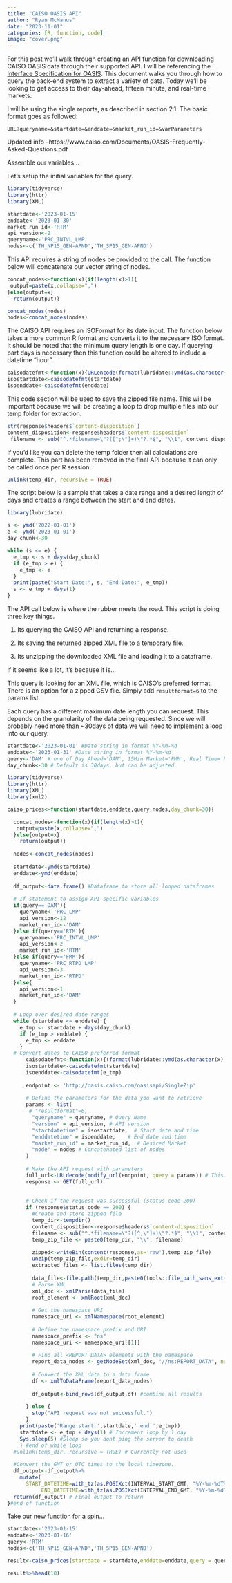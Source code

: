```yaml
---
title: "CAISO OASIS API"
author: "Ryan McManus"
date: "2023-11-01"
categories: [R, function, code]
image: "cover.png"
---
```


For this post we'll walk through creating an API function for downloading CAISO OASIS data through their supported API. I will be referencing the [Interface Specification for OASIS](https://www.caiso.com/Documents/OASISAPISpecification.pdf "API Doc"). This document walks you through how to query the back-end system to extract a variety of data. Today we'll be looking to get access to their day-ahead, fifteen minute, and real-time markets.

I will be using the single reports, as described in section 2.1. The basic format goes as followed:

`URL?queryname=&startdate=&enddate=&market_run_id=&varParameters`

Updated info --https://www.caiso.com/Documents/OASIS-Frequently-Asked-Questions.pdf

Assemble our variables...

Let's setup the initial variables for the query.

```r
library(tidyverse)
library(httr)
library(XML)

startdate<-'2023-01-15'
enddate<-'2023-01-30'
market_run_id<-'RTM'
api_version<-2
queryname<-'PRC_INTVL_LMP'
nodes<-c('TH_NP15_GEN-APND','TH_SP15_GEN-APND')
```

This API requires a string of nodes be provided to the call. The function below will concatenate our vector string of nodes.

```r
concat_nodes<-function(x){if(length(x)>1){
 output=paste(x,collapse=",") 
}else{output=x}
  return(output)}

concat_nodes(nodes)
nodes<-concat_nodes(nodes)
```

The CAISO API requires an ISOFormat for its date input. The function below takes a more common R format and converts it to the necessary ISO format. It should be noted that the minimum query length is one day. If querying part days is necessary then this function could be altered to include a datetime "hour".

```r
caisodatefmt<-function(x){URLencode(format(lubridate::ymd(as.character(x),tz="America/Los_Angeles"),"%Y%m%dT07:00-0000"),reserved = TRUE)}
isostartdate<-caisodatefmt(startdate)
isoenddate<-caisodatefmt(enddate)

```

This code section will be used to save the zipped file name. This will be important because we will be creating a loop to drop multiple files into our temp folder for extraction.

``` r
str(response$headers$`content-disposition`)
content_disposition<-response$headers$`content-disposition`
 filename <- sub("^.*filename=\"?([^;\"]+)\"?.*$", "\\1", content_disposition)
```

If you'd like you can delete the temp folder then all calculations are complete. This part has been removed in the final API because it can only be called once per R session.

``` r
unlink(temp_dir, recursive = TRUE)
```

The script below is a sample that takes a date range and a desired length of days and creates a range between the start and end dates.

```r

library(lubridate)

s <- ymd('2022-01-01')
e <- ymd('2023-01-01')
day_chunk<-30

while (s <= e) {
  e_tmp <- s + days(day_chunk)
  if (e_tmp > e) {
    e_tmp <- e
  }
  print(paste("Start Date:", s, "End Date:", e_tmp))
  s <- e_tmp + days(1)
}

```

The API call below is where the rubber meets the road. This script is doing three key things.

1.  Its querying the CAISO API and returning a response.

2.  Its saving the returned zipped XML file to a temporary file.

3.  Its unzipping the downloaded XML file and loading it to a dataframe.

If it seems like a lot, it's because it is...

This query is looking for an XML file, which is CAISO's preferred format. There is an option for a zipped CSV file. Simply add `resultformat=6` to the params list.

Each query has a different maximum date length you can request. This depends on the granularity of the data being requested. Since we will probably need more than \~30days of data we will need to implement a loop into our query.

``` r
startdate<-'2023-01-01' #Date string in format %Y-%m-%d
enddate<-'2023-01-31' #Date string in format %Y-%m-%d
query<-'DAM' # one of Day Ahead='DAM', 15Min Market='FMM', Real Time='RTM'
day_chunk<-30 # Default is 30days, but can be adjusted
```

```r


library(tidyverse)
library(httr)
library(XML)
library(xml2)

caiso_prices<-function(startdate,enddate,query,nodes,day_chunk=30){

  concat_nodes<-function(x){if(length(x)>1){
   output=paste(x,collapse=",") 
  }else{output=x}
    return(output)}
  
  nodes<-concat_nodes(nodes)
  
  startdate<-ymd(startdate)
  enddate<-ymd(enddate)
  
  df_output<-data.frame() #Dataframe to store all looped dataframes
  
  # If statement to assign API specific variables
  if(query=='DAM'){
    queryname<-'PRC_LMP'
    api_version<-12
    market_run_id<-'DAM'
  }else if(query=='RTM'){
    queryname<-'PRC_INTVL_LMP'
    api_version<-2
    market_run_id<-'RTM'
  }else if(query=='FMM'){
    queryname<-'PRC_RTPD_LMP'
    api_version<-3
    market_run_id<-'RTPD'
  }else{
    api_version<-1
    market_run_id<-'DAM'
  }
  
  # Loop over desired date ranges
  while (startdate <= enddate) {
    e_tmp <- startdate + days(day_chunk)
    if (e_tmp > enddate) {
      e_tmp <- enddate
    }
  # Convert dates to CAISO preferred format
      caisodatefmt<-function(x){(format(lubridate::ymd(as.character(x),tz="America/Los_Angeles"),"%Y%m%dT07:00-0000"))}
      isostartdate<-caisodatefmt(startdate)
      isoenddate<-caisodatefmt(e_tmp)
      
      endpoint <- 'http://oasis.caiso.com/oasisapi/SingleZip'
      
      # Define the parameters for the data you want to retrieve
      params <- list(
       # "resultformat"=6,
        "queryname" = queryname, # Query Name
        "version" = api_version, # API version
        "startdatetime" = isostartdate,  # Start date and time
        "enddatetime" = isoenddate,    # End date and time
        "market_run_id" = market_run_id,  # Desired Market
        "node" = nodes # Concatenated list of nodes
      )
      
      # Make the API request with parameters
      full_url<-URLdecode(modify_url(endpoint, query = params)) # This is here to make sure the ":" render correctly
      response <- GET(full_url)
      
      
      # Check if the request was successful (status code 200)
      if (response$status_code == 200) {
        #Create and store zipped file
        temp_dir<-tempdir()
        content_disposition<-response$headers$`content-disposition`
        filename <- sub("^.*filename=\"?([^;\"]+)\"?.*$", "\\1", content_disposition)
        temp_zip_file <- paste0(temp_dir, "\\", filename)
       
        zipped<-writeBin(content(response,as='raw'),temp_zip_file)
        unzip(temp_zip_file,exdir=temp_dir)
        extracted_files <- list.files(temp_dir)
        
        data_file<-file.path(temp_dir,paste0(tools::file_path_sans_ext(filename),'.xml')) # Specific file pulled. Temp folder may have many.
        # Parse XML
        xml_doc <- xmlParse(data_file)
        root_element <- xmlRoot(xml_doc)
        
        # Get the namespace URI
        namespace_uri <- xmlNamespace(root_element)
        
        # Define the namespace prefix and URI
        namespace_prefix <- "ns"
        namespace_uri <- namespace_uri[[1]]
        
        # Find all <REPORT_DATA> elements with the namespace
        report_data_nodes <- getNodeSet(xml_doc, "//ns:REPORT_DATA", namespaces = c(ns = namespace_uri))
        
        # Convert the XML data to a data frame
        df <- xmlToDataFrame(report_data_nodes)
        
        df_output<-bind_rows(df_output,df) #combine all results 
        
      } else {
        stop("API request was not successful.")
      }
    print(paste('Range start:',startdate,' end:',e_tmp))
    startdate <- e_tmp + days(1) # Increment loop by 1 day
    Sys.sleep(5) #Sleep so you dont ping the server to death
    } #end of while loop
  #unlink(temp_dir, recursive = TRUE) # Currently not used
  
  #Convert the GMT or UTC times to the local timezone. 
  df_output<-df_output%>%
    mutate(
      START_DATETIME=with_tz(as.POSIXct(INTERVAL_START_GMT, "%Y-%m-%dT%H:%M:%S", tz="UTC"),tzone="America/Los_Angeles"),
           END_DATETIME=with_tz(as.POSIXct(INTERVAL_END_GMT, "%Y-%m-%dT%H:%M:%S", tz="UTC"),tzone="America/Los_Angeles"),.after=INTERVAL_END_GMT)
  return(df_output) # Final output to return
}#end of function
```

Take our new function for a spin...

```r
startdate<-'2023-01-15'
enddate<-'2023-01-16'
query<-'RTM' 
nodes<-c('TH_NP15_GEN-APND','TH_SP15_GEN-APND')

result<-caiso_prices(startdate = startdate,enddate=enddate,query = query,nodes = nodes)

result%>%head(10)

```
